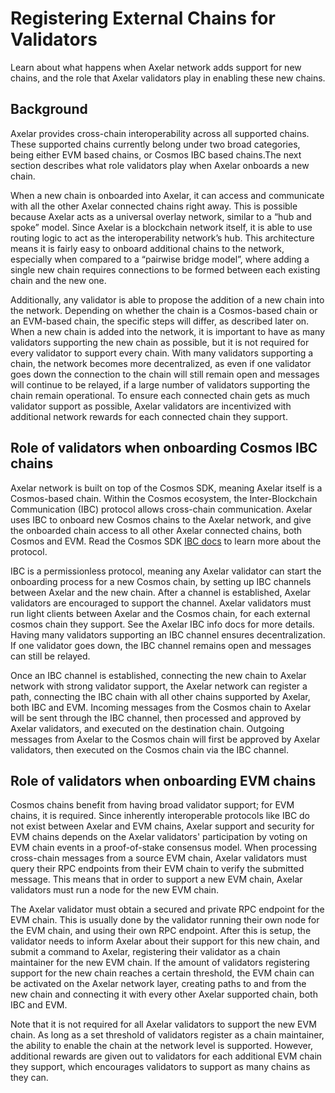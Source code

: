 # Registering External Chains for Validators

Learn about what happens when Axelar network adds support for new chains, and the role that Axelar validators play in enabling these new chains.

## Background

Axelar provides cross-chain interoperability across all supported chains. These supported chains currently belong under two broad categories, being either EVM based chains, or Cosmos IBC based chains.The next section describes what role validators play when Axelar onboards a new chain.

When a new chain is onboarded into Axelar, it can access and communicate with all the other Axelar connected chains right away. This is possible because Axelar acts as a universal overlay network, similar to a “hub and spoke” model. Since Axelar is a blockchain network itself, it is able to use routing logic to act as the interoperability network’s hub. This architecture means it is fairly easy to onboard additional chains to the network, especially when compared to a “pairwise bridge model”, where adding a single new chain requires connections to be formed between each existing chain and the new one.

Additionally, any validator is able to propose the addition of a new chain into the network. Depending on whether the chain is a Cosmos-based chain or an EVM-based chain, the specific steps will differ, as described later on. When a new chain is added into the network, it is important to have as many validators supporting the new chain as possible, but it is not required for every validator to support every chain. With many validators supporting a chain, the network becomes more decentralized, as even if one validator goes down the connection to the chain will still remain open and messages will continue to be relayed, if a large number of validators supporting the chain remain operational. To ensure each connected chain gets as much validator support as possible, Axelar validators are incentivized with additional network rewards for each connected chain they support.

## Role of validators when onboarding Cosmos IBC chains

Axelar network is built on top of the Cosmos SDK, meaning Axelar itself is a Cosmos-based chain. Within the Cosmos ecosystem, the Inter-Blockchain Communication (IBC) protocol allows cross-chain communication. Axelar uses IBC to onboard new Cosmos chains to the Axelar network, and give the onboarded chain access to all other Axelar connected chains, both Cosmos and EVM. Read the Cosmos SDK [IBC docs](https://ibc.cosmos.network/) to learn more about the protocol.

IBC is a permissionless protocol, meaning any Axelar validator can start the onboarding process for a new Cosmos chain, by setting up IBC channels between Axelar and the new chain. After a channel is established, Axelar validators are encouraged to support the channel. Axelar validators must run light clients between Axelar and the Cosmos chain, for each external cosmos chain they support. See the Axelar IBC info docs for more details. Having many validators supporting an IBC channel ensures decentralization. If one validator goes down, the IBC channel remains open and messages can still be relayed.

Once an IBC channel is established, connecting the new chain to Axelar network with strong validator support, the Axelar network can register a path, connecting the IBC chain with all other chains supported by Axelar, both IBC and EVM. Incoming messages from the Cosmos chain to Axelar will be sent through the IBC channel, then processed and approved by Axelar validators, and executed on the destination chain. Outgoing messages from Axelar to the Cosmos chain will first be approved by Axelar validators, then executed on the Cosmos chain via the IBC channel.

## Role of validators when onboarding EVM chains

Cosmos chains benefit from having broad validator support; for EVM chains, it is required. Since inherently interoperable protocols like IBC do not exist between Axelar and EVM chains, Axelar support and security for EVM chains depends on the Axelar validators' participation by voting on EVM chain events in a proof-of-stake consensus model. When processing cross-chain messages from a source EVM chain, Axelar validators must query their RPC endpoints from their EVM chain to verify the submitted message. This means that in order to support a new EVM chain, Axelar validators must run a node for the new EVM chain.

The Axelar validator must obtain a secured and private RPC endpoint for the EVM chain. This is usually done by the validator running their own node for the EVM chain, and using their own RPC endpoint. After this is setup, the validator needs to inform Axelar about their support for this new chain, and submit a command to Axelar, registering their validator as a chain maintainer for the new EVM chain. If the amount of validators registering support for the new chain reaches a certain threshold, the EVM chain can be activated on the Axelar network layer, creating paths to and from the new chain and connecting it with every other Axelar supported chain, both IBC and EVM.

Note that it is not required for all Axelar validators to support the new EVM chain. As long as a set threshold of validators register as a chain maintainer, the ability to enable the chain at the network level is supported. However, additional rewards are given out to validators for each additional EVM chain they support, which encourages validators to support as many chains as they can.
